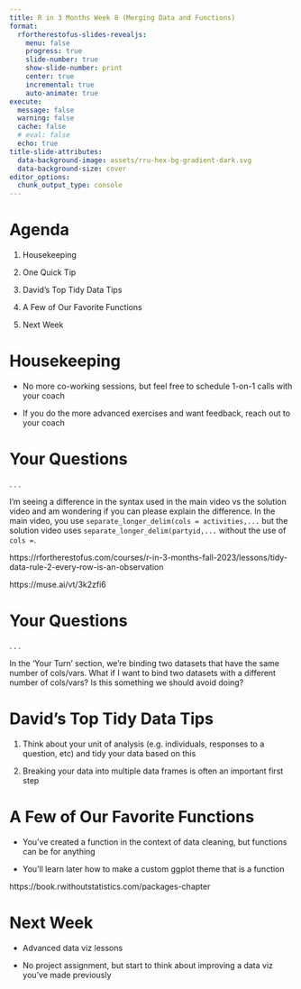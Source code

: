 ```yaml
---
title: R in 3 Months Week 8 (Merging Data and Functions)
format:
  rfortherestofus-slides-revealjs:
    menu: false
    progress: true
    slide-number: true
    show-slide-number: print
    center: true
    incremental: true
    auto-animate: true
execute: 
  message: false
  warning: false
  cache: false
  # eval: false
  echo: true
title-slide-attributes:
  data-background-image: assets/rru-hex-bg-gradient-dark.svg
  data-background-size: cover
editor_options: 
  chunk_output_type: console
---
```


# Agenda

1. Housekeeping

1. One Quick Tip

1. David's Top Tidy Data Tips

1. A Few of Our Favorite Functions

1. Next Week

# Housekeeping

- No more co-working sessions, but feel free to schedule 1-on-1 calls with your coach

- If you do the more advanced exercises and want feedback, reach out to your coach

# Your Questions

. . .

I'm seeing a difference in the syntax used in the main video vs the solution video and am wondering if you can please explain the difference. In the main video, you use `separate_longer_delim(cols = activities,...` but the solution video uses `separate_longer_delim(partyid,...` without the use of `cols =`.

::: {.notes}
https://rfortherestofus.com/courses/r-in-3-months-fall-2023/lessons/tidy-data-rule-2-every-row-is-an-observation

https://muse.ai/vt/3k2zfi6
:::

# Your Questions

. . .

In the 'Your Turn' section, we're binding two datasets that have the same number of cols/vars. What if I want to bind two datasets with a different number of cols/vars? 
Is this something we should avoid doing?

# David's Top Tidy Data Tips

1. Think about your unit of analysis (e.g. individuals, responses to a question, etc) and tidy your data based on this

1. Breaking your data into multiple data frames is often an important first step

# A Few of Our Favorite Functions

- You've created a function in the context of data cleaning, but functions can be for anything

- You'll learn later how to make a custom ggplot theme that is a function

::: {.notes}
https://book.rwithoutstatistics.com/packages-chapter
:::

# Next Week

- Advanced data viz lessons

- No project assignment, but start to think about improving a data viz you've made previously
